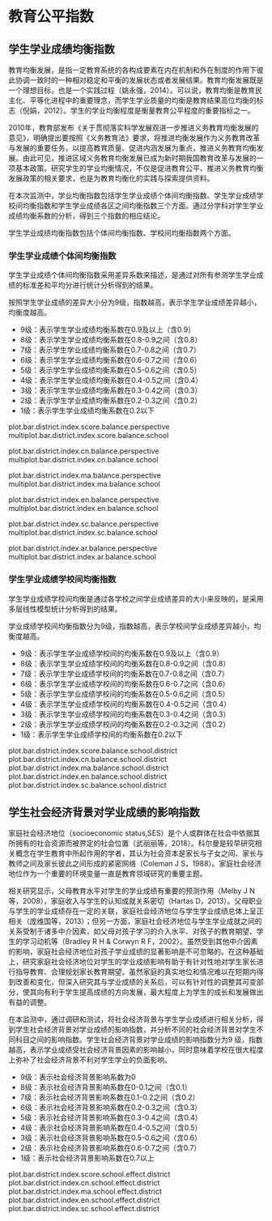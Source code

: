 <!-- chapter equity  -->


\mytext

# 教育公平指数


## 学生学业成绩均衡指数

教育均衡发展，是指一定教育系统的各构成要素在内在机制和外在制度的作用下彼此协调一致时的一种相对稳定和平衡的发展状态或者发展结果。教育均衡发展既是一个理想目标，也是一个实践过程（姚永强，2014）。可以说，教育均衡是教育民主化、平等化进程中的重要理念，而学生学业质量的均衡是教育结果高位均衡的标志（倪娟，2012）。学生的学业均衡程度是衡量教育公平程度的重要指标之一。

2010年，教育部发布《关于贯彻落实科学发展观进一步推进义务教育均衡发展的意见》，明确提出要按照《义务教育法》要求，将推进均衡发展作为义务教育改革与发展的重要任务，以提高教育质量、促进内涵发展为重点，推进义务教育均衡发展。由此可见，推进区域义务教育均衡发展已成为新时期我国教育改革与发展的一项基本政策。研究学生的学业均衡情况，不仅是促进教育公平、推进义务教育均衡发展政策的相关要求，也是为教育均衡化的实践与探索提供资料。

在本次监测中，学业均衡指数包括学生学业成绩个体间均衡指数、学生学业成绩学校间均衡指数和学生学业成绩各区之间均衡指数三个方面。通过分学科对学生学业成绩均衡系数的分析，得到三个指数的相应结论。


学生学业成绩均衡指数包括个体间均衡指数、学校间均衡指数两个方面。


### 学生学业成绩个体间均衡指数

学生学业成绩个体间均衡指数采用差异系数来描述，是通过对所有参测学生学业成绩的标准差和平均分进行统计分析得到的结果。


按照学生学业成绩的差异大小分为9级，指数越高，表示学生学业成绩差异越小，均衡度越高。

\mylist
-  9级：表示学生学业成绩均衡系数在0.9及以上（含0.9）
-  8级：表示学生学业成绩均衡系数在0.8-0.9之间（含0.8）
-  7级：表示学生学业成绩均衡系数在0.7-0.8之间（含0.7）
-  6级：表示学生学业成绩均衡系数在0.6-0.7之间（含0.6）
-  5级：表示学生学业成绩均衡系数在0.5-0.6之间（含0.5）
-  4级：表示学生学业成绩均衡系数在0.4-0.5之间（含0.4）
-  3级：表示学生学业成绩均衡系数在0.3-0.4之间（含0.3）
-  2级：表示学生学业成绩均衡系数在0.2-0.3之间（含0.2）
-  1级：表示学生学业成绩均衡系数在0.2以下

\mytext

plot.bar.district.index.score.balance.perspective
multiplot.bar.district.index.score.balance.school

plot.bar.district.index.cn.balance.perspective
multiplot.bar.district.index.cn.balance.school

plot.bar.district.index.ma.balance.perspective
multiplot.bar.district.index.ma.balance.school

plot.bar.district.index.en.balance.perspective
multiplot.bar.district.index.en.balance.school

plot.bar.district.index.sc.balance.perspective
multiplot.bar.district.index.sc.balance.school

plot.bar.district.index.ar.balance.perspective
multiplot.bar.district.index.ar.balance.school

### 学生学业成绩学校间均衡指数

学生学业成绩学校间均衡是通过各学校之间学业成绩差异的大小来反映的，是采用多层线性模型统计分析得到的结果。

学业成绩学校间均衡指数分为9级，指数越高，表示学校间学业成绩差异越小，均衡度越高。

\mylist

-  9级：表示学生学业成绩学校间的均衡系数\footnote{将学业成绩学校解释率经过标准化等一系列转化后得到的数值，转化后的数据具有可加性和可比性，用于划分学业成绩校间均衡指数的等级。}在0.9及以上（含0.9）
-  8级：表示学生学业成绩学校间的均衡系数在0.8-0.9之间（含0.8）
-  7级：表示学生学业成绩学校间的均衡系数在0.7-0.8之间（含0.7）
-  6级：表示学生学业成绩学校间的均衡系数在0.6-0.7之间（含0.6）
-  5级：表示学生学业成绩学校间的均衡系数在0.5-0.6之间（含0.5）
-  4级：表示学生学业成绩学校间的均衡系数在0.4-0.5之间（含0.4）
-  3级：表示学生学业成绩学校间的均衡系数在0.3-0.4之间（含0.3）
-  2级：表示学生学业成绩学校间的均衡系数在0.2-0.3之间（含0.2）
-  1级：表示学生学业成绩学校间的均衡系数在0.2以下

\mytext


plot.bar.district.index.score.balance.school.district
plot.bar.district.index.cn.balance.school.district
plot.bar.district.index.ma.balance.school.district
plot.bar.district.index.en.balance.school.district
plot.bar.district.index.sc.balance.school.district


## 学生社会经济背景对学业成绩的影响指数


家庭社会经济地位（socioeconomic status,SES）是个人或群体在社会中依据其所拥有的社会资源而被界定的社会位置（武丽丽等，2018）。科尔曼是较早研究相关概念在学生教育中所起作用的学者，其认为社会资本是家长与子女之间、家长与教师之间及家长彼此之间形成的紧密网络（Coleman J S，1988）。家庭社会经济地位作为一个重要的环境变量一直是教育领域研究的重要主题。

相关研究显示，父母教育水平对学生的学业成绩有重要的预测作用（Melby J N等，2008），家庭收入与学生的认知成就关系密切（Hartas D，2013）。父母职业与学生的学业成绩存在一定的关联，家庭社会经济地位与学生学业成绩总体上呈正相关（庞维国等，2013）；但另一方面，家庭社会经济地位与学生学业成就之间的关系受制于诸多中介因素，如父母对孩子学习的介入水平、对孩子的教育期望、学生的学习动机等（Bradley R H & Corwyn R F，2002）。虽然受到其他中介因素的影响，家庭社会经济地位对孩子学业成绩的显著影响是不可忽略的。在这种基础上，研究家庭社会经济地位对学生的学业成绩影响有助于有针对性地对学生家长进行指导教育、合理规划家长教育期望。虽然家庭的真实地位和情况难以在短期内得到改善和变化，但深入研究其与学业成绩的关系后，可以有针对性的调整其可变部分，使其向有利于学生提高成绩的方向发展，最大程度上为学生的成长和发展做出有益的调整。

在本监测中，通过调研和测试，将社会经济背景与学生学业成绩进行相关分析，得到学生社会经济背景对学业成绩的影响指数，并分析不同的社会经济背景对学生不同科目之间的影响指数。学生社会经济背景对学业成绩的影响指数分为9 级，指数越高，表示学业成绩受社会经济背景因素的影响越小，同时意味着学校在很大程度上弥补了社会经济背景不利对学生学业的负面影响。


\mylist

- 9级：表示社会经济背景影响系数\footnote{将学生社会经济背景解释率经过标准化等一系列转化后得到的数值，转化后的数据具有可加性和可比性，用于划分学生社会经济背景对学业成绩的影响指数的等级。}为0
- 8级：表示社会经济背景影响系数在0-0.1之间（含0.1）
- 7级：表示社会经济背景影响系数在0.1-0.2之间（含0.2）
- 6级：表示社会经济背景影响系数在0.2-0.3之间（含0.3）
- 5级：表示社会经济背景影响系数在0.3-0.4之间（含0.4）
- 4级：表示社会经济背景影响系数在0.4-0.5之间（含0.5）
- 3级：表示社会经济背景影响系数在0.5-0.6之间（含0.6）
- 2级：表示社会经济背景影响系数在0.6-0.7之间（含0.7）
- 1级：表示社会经济背景影响系数在0.7以上

\mytext

plot.bar.district.index.score.school.effect.district
plot.bar.district.index.cn.school.effect.district
plot.bar.district.index.ma.school.effect.district
plot.bar.district.index.en.school.effect.district
plot.bar.district.index.sc.school.effect.district

\clearpage

<!-- end of chapter equity  -->
